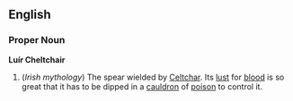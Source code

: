==English==

===Proper Noun===
'''Luír Cheltchair'''

#(''Irish mythology'') The spear wielded by [[Celtchar]].  Its [[lust]] for [[blood]] is so great that it has to be dipped in a [[cauldron]] of [[poison]] to control it.